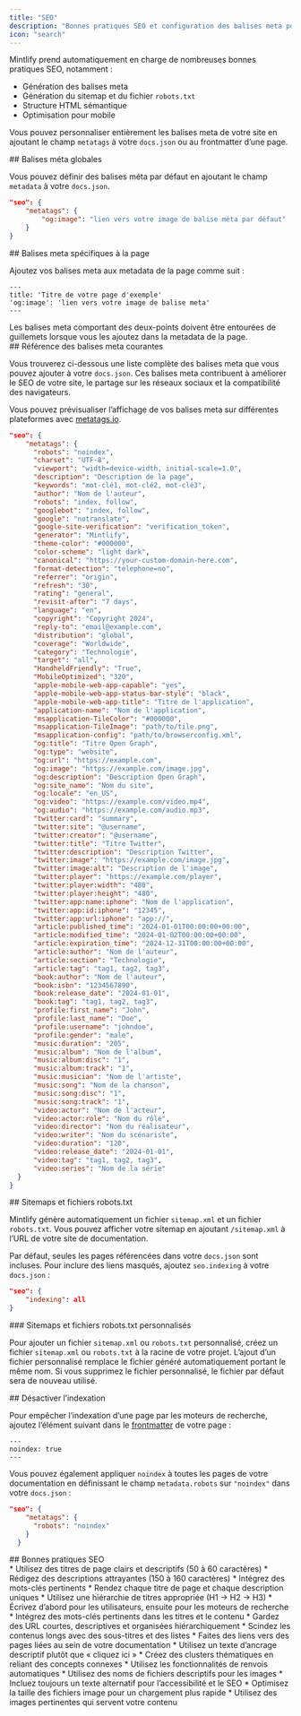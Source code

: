 ```yaml
---
title: "SEO"
description: "Bonnes pratiques SEO et configuration des balises meta pour améliorer la visibilité dans les moteurs de recherche"
icon: "search"
---
```


Mintlify prend automatiquement en charge de nombreuses bonnes pratiques SEO, notamment :

* Génération des balises meta
* Génération du sitemap et du fichier `robots.txt`
* Structure HTML sémantique
* Optimisation pour mobile

Vous pouvez personnaliser entièrement les balises meta de votre site en ajoutant le champ `metatags` à votre `docs.json` ou au frontmatter d’une page.

<div id="global-meta-tags">
  ## Balises méta globales
</div>

Vous pouvez définir des balises méta par défaut en ajoutant le champ `metadata` à votre `docs.json`.

```json
"seo": {
    "metatags": {
        "og:image": "lien vers votre image de balise méta par défaut"
    }
}
```

<div id="page-specific-meta-tags">
  ## Balises meta spécifiques à la page
</div>

Ajoutez vos balises meta aux metadata de la page comme suit :

```mdx
---
title: 'Titre de votre page d'exemple'
'og:image': 'lien vers votre image de balise meta'
---
```

<Warning>
  Les balises meta comportant des deux-points doivent être entourées de guillemets lorsque vous les ajoutez dans la metadata de la page.
</Warning>

<div id="common-meta-tags-reference">
  ## Référence des balises meta courantes
</div>

Vous trouverez ci-dessous une liste complète des balises meta que vous pouvez ajouter à votre `docs.json`. Ces balises meta contribuent à améliorer le SEO de votre site, le partage sur les réseaux sociaux et la compatibilité des navigateurs.

Vous pouvez prévisualiser l’affichage de vos balises meta sur différentes plateformes avec [metatags.io](https://metatags.io/).

```json expandable
"seo": {
    "metatags": {
      "robots": "noindex",
      "charset": "UTF-8",
      "viewport": "width=device-width, initial-scale=1.0",
      "description": "Description de la page",
      "keywords": "mot-clé1, mot-clé2, mot-clé3",
      "author": "Nom de l'auteur",
      "robots": "index, follow",
      "googlebot": "index, follow",
      "google": "notranslate",
      "google-site-verification": "verification_token",
      "generator": "Mintlify",
      "theme-color": "#000000",
      "color-scheme": "light dark",
      "canonical": "https://your-custom-domain-here.com",
      "format-detection": "telephone=no",
      "referrer": "origin",
      "refresh": "30",
      "rating": "general",
      "revisit-after": "7 days",
      "language": "en",
      "copyright": "Copyright 2024",
      "reply-to": "email@example.com",
      "distribution": "global",
      "coverage": "Worldwide",
      "category": "Technologie",
      "target": "all",
      "HandheldFriendly": "True",
      "MobileOptimized": "320",
      "apple-mobile-web-app-capable": "yes",
      "apple-mobile-web-app-status-bar-style": "black",
      "apple-mobile-web-app-title": "Titre de l'application",
      "application-name": "Nom de l'application",
      "msapplication-TileColor": "#000000",
      "msapplication-TileImage": "path/to/tile.png",
      "msapplication-config": "path/to/browserconfig.xml",
      "og:title": "Titre Open Graph",
      "og:type": "website",
      "og:url": "https://example.com",
      "og:image": "https://example.com/image.jpg",
      "og:description": "Description Open Graph",
      "og:site_name": "Nom du site",
      "og:locale": "en_US",
      "og:video": "https://example.com/video.mp4",
      "og:audio": "https://example.com/audio.mp3",
      "twitter:card": "summary",
      "twitter:site": "@username",
      "twitter:creator": "@username",
      "twitter:title": "Titre Twitter",
      "twitter:description": "Description Twitter",
      "twitter:image": "https://example.com/image.jpg",
      "twitter:image:alt": "Description de l'image",
      "twitter:player": "https://example.com/player",
      "twitter:player:width": "480",
      "twitter:player:height": "480",
      "twitter:app:name:iphone": "Nom de l'application",
      "twitter:app:id:iphone": "12345",
      "twitter:app:url:iphone": "app://",
      "article:published_time": "2024-01-01T00:00:00+00:00",
      "article:modified_time": "2024-01-02T00:00:00+00:00",
      "article:expiration_time": "2024-12-31T00:00:00+00:00",
      "article:author": "Nom de l'auteur",
      "article:section": "Technologie",
      "article:tag": "tag1, tag2, tag3",
      "book:author": "Nom de l'auteur",
      "book:isbn": "1234567890",
      "book:release_date": "2024-01-01",
      "book:tag": "tag1, tag2, tag3",
      "profile:first_name": "John",
      "profile:last_name": "Doe",
      "profile:username": "johndoe",
      "profile:gender": "male",
      "music:duration": "205",
      "music:album": "Nom de l'album",
      "music:album:disc": "1",
      "music:album:track": "1",
      "music:musician": "Nom de l'artiste",
      "music:song": "Nom de la chanson",
      "music:song:disc": "1",
      "music:song:track": "1",
      "video:actor": "Nom de l'acteur",
      "video:actor:role": "Nom du rôle",
      "video:director": "Nom du réalisateur",
      "video:writer": "Nom du scénariste",
      "video:duration": "120",
      "video:release_date": "2024-01-01",
      "video:tag": "tag1, tag2, tag3",
      "video:series": "Nom de la série"
  }
}
```

<div id="sitemaps-and-robotstxt-files">
  ## Sitemaps et fichiers robots.txt
</div>

Mintlify génère automatiquement un fichier `sitemap.xml` et un fichier `robots.txt`. Vous pouvez afficher votre sitemap en ajoutant `/sitemap.xml` à l’URL de votre site de documentation.

Par défaut, seules les pages référencées dans votre `docs.json` sont incluses. Pour inclure des liens masqués, ajoutez `seo.indexing` à votre `docs.json` :

```json
"seo": {
    "indexing": all
}
```

<div id="custom-sitemaps-and-robotstxt-files">
  ### Sitemaps et fichiers robots.txt personnalisés
</div>

Pour ajouter un fichier `sitemap.xml` ou `robots.txt` personnalisé, créez un fichier `sitemap.xml` ou `robots.txt` à la racine de votre projet. L’ajout d’un fichier personnalisé remplace le fichier généré automatiquement portant le même nom. Si vous supprimez le fichier personnalisé, le fichier par défaut sera de nouveau utilisé.

<div id="disabling-indexing">
  ## Désactiver l’indexation
</div>

Pour empêcher l’indexation d’une page par les moteurs de recherche, ajoutez l’élément suivant dans le [frontmatter](fr/pages) de votre page :

```
---
noindex: true
---
```

Vous pouvez également appliquer `noindex` à toutes les pages de votre documentation en définissant le champ `metadata.robots` sur `"noindex"` dans votre `docs.json` :

```json
"seo": {
    "metatags": {
      "robots": "noindex"
    }
  }
```

<div id="seo-best-practices">
  ## Bonnes pratiques SEO
</div>

<AccordionGroup>
  <Accordion title="Rédigez des titres et des descriptions explicites">
    * Utilisez des titres de page clairs et descriptifs (50 à 60 caractères)
    * Rédigez des descriptions attrayantes (150 à 160 caractères)
    * Intégrez des mots-clés pertinents
    * Rendez chaque titre de page et chaque description uniques
  </Accordion>

  <Accordion title="Optimisez la structure de votre contenu">
    * Utilisez une hiérarchie de titres appropriée (H1 → H2 → H3)
    * Écrivez d’abord pour les utilisateurs, ensuite pour les moteurs de recherche
    * Intégrez des mots-clés pertinents dans les titres et le contenu
    * Gardez des URL courtes, descriptives et organisées hiérarchiquement
    * Scindez les contenus longs avec des sous-titres et des listes
  </Accordion>

  <Accordion title="Stratégie de maillage interne">
    * Faites des liens vers des pages liées au sein de votre documentation
    * Utilisez un texte d’ancrage descriptif plutôt que « cliquez ici »
    * Créez des clusters thématiques en reliant des concepts connexes
    * Utilisez les fonctionnalités de renvois automatiques
  </Accordion>

  <Accordion title="SEO pour les images">
    * Utilisez des noms de fichiers descriptifs pour les images
    * Incluez toujours un texte alternatif pour l’accessibilité et le SEO
    * Optimisez la taille des fichiers image pour un chargement plus rapide
    * Utilisez des images pertinentes qui servent votre contenu
  </Accordion>
</AccordionGroup>
